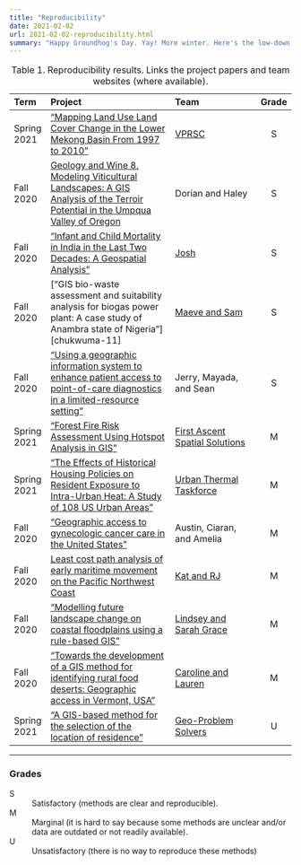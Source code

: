 ```yaml
---
title: "Reproducibility"
date: 2021-02-02
url: 2021-02-02-reproducibility.html
summary: "Happy Groundhog's Day. Yay! More winter. Here's the low-down on Client Meeting progress reports on the reproducibility of published geoprocesses."
---
```


:   Table 1. Reproducibility results. Links the project papers and team websites (where available).

| Term  | Project                   | Team              | Grade |
| :-----| :------------------------ | :---------------- | :---: |
| Spring 2021 | ["Mapping Land Use Land Cover Change in the Lower Mekong Basin From 1997 to 2010"][spruce-20] | [VPRSC][vprsc] | S |
| Fall 2020 | [Geology and Wine 8. Modeling Viticultural Landscapes:  A  GIS Analysis  of  the  Terroir Potential  in  the  Umpqua Valley of Oregon][jones-04] | Dorian and Haley | S |
| Fall 2020 | ["Infant and Child Mortality in India in the Last Two Decades: A Geospatial Analysis"][sing-11] | [Josh][habib] | S |
| Fall 2020 | ["GIS bio-waste assessment and suitability analysis for biogas power plant: A case study of Anambra state of Nigeria"][chukwuma-11] | [Maeve and Sam][maeve-sam] | S |
| Fall 2020 | ["Using a geographic information system to enhance patient access to point-of-care diagnostics in a limited-resource setting"][ferguson-16] | Jerry, Mayada, and Sean | S |
| Spring 2021 | ["Forest Fire Risk Assessment Using Hotspot Analysis in GIS"][said-17] | [First Ascent Spatial Solutions][first-ascent] | M |
| Spring 2021 | ["The Effects of Historical Housing Policies on Resident Exposure to Intra-Urban Heat: A Study of 108 US Urban Areas"][hoffman-20] | [Urban Thermal Taskforce][urban-thermal-taskforce] | M |
| Fall 2020 | ["Geographic access to gynecologic cancer care in the United States"][shalowitz-15] | Austin, Ciaran, and Amelia | M |
| Fall 2020 | [Least cost path analysis of early maritime movement on the Pacific Northwest Coast][gustas-17] | [Kat and RJ][kat-rj] | M |
| Fall 2020 | ["Modelling future landscape change on coastal floodplains using a rule-based GIS"][brown-06] | [Lindsey and Sarah Grace][lindsey-sarah-grace] | M |
| Fall 2020 | ["Towards the development of a GIS method for identifying rural food deserts: Geographic access in Vermont, USA"][mcentee-10] | [Caroline and Lauren][lauren-caroline] | M |
| Spring 2021 | ["A GIS-based method for the selection of the location of residence"][albacete-12] | [Geo-Problem Solvers][geo-problem-solvers] | U |

[albacete-12]: https://doi.org/10.1080/10095020.2012.708159
[brown-06]: https://doi.org/10.1016/j.envsoft.2005.07.011
[chukwuma-21]: https://doi.org/10.1016/j.renene.2020.09.046
[ferguson-16]: http://doi.org/10.1186/s12942-016-0037-9
[first-ascent]: https://sites.google.com/email.wm.edu/first-ascent/home
[gustas-17]: http://dx.doi.org/10.1016/j.jas.2016.11.006
[habib]: https://sites.google.com/email.wm.edu/joshuahabib/client-meeting/purpose-and-key-concepts?authuser=0
[hoffman-20]: http://dx.doi.org/10.3390/cli8010012
[jones-04]: https://journals.lib.unb.ca/index.php/GC/article/view/2779/3267
[kat-rj]: https://sites.google.com/email.wm.edu/marine-lcp-analysis/overview
[lauren-caroline]: https://storymaps.arcgis.com/stories/9379895103e34c0aafc922ed57d0cba3
[lindsey-sarah-grace]: https://sites.google.com/email.wm.edu/client-meeting/home
[maeve-sam]: https://storymaps.arcgis.com/stories/bbf8d416c924465aa137b546dbcb1921
[mcentee-10]: https://doi.org/10.1016/j.apgeog.2009.05.004
[said-17]: http://dx.doi.org/10.2174/1874149501711010786
[shalowitz-15]: https://doi.org/10.1016/j.ygyno.2015.04.025
[sing-11]: https://doi.org/10.1371/journal.pone.0026856
[spruce-20]: https://doi.org/10.3389/fenvs.2020.00021
[geo-problem-solvers]: https://sites.google.com/email.wm.edu/geoproblemsolving-gis420/home
[urban-thermal-taskforce]: https://urbanthermaltaskforce.weebly.com/
[vprsc]: https://vprsc.weebly.com/

***

### Grades

S
:   Satisfactory (methods are clear and reproducible).

M
:   Marginal (it is hard to say because some methods are unclear and/or data are outdated or not readily available).

U
:   Unsatisfactory (there is no way to reproduce these methods)
